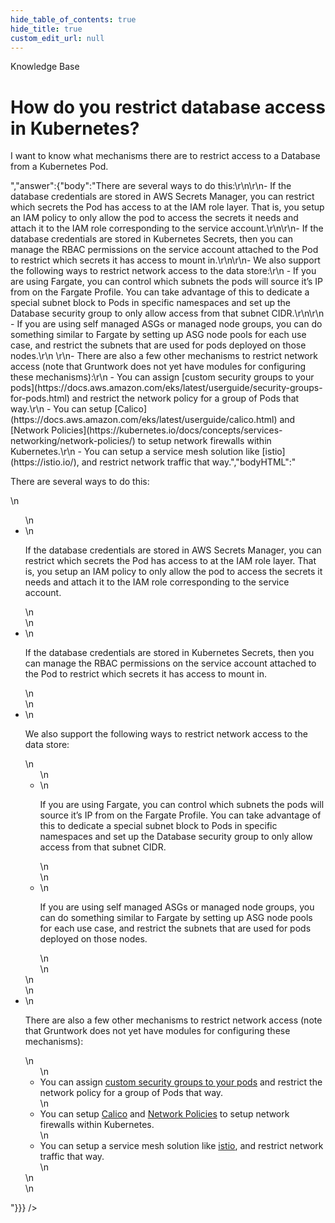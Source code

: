 ```yaml
---
hide_table_of_contents: true
hide_title: true
custom_edit_url: null
---
```



<CenterLayout>
<span className="searchCategory">Knowledge Base</span>
<h1>How do you restrict database access in Kubernetes?</h1>
<GitHub discussion={{"id":"D_kwDOF8slf84AOTOX","number":104,"author":{"login":"yorinasub17"},"title":"How do you restrict database access in Kubernetes?","body":"I want to know what mechanisms there are to restrict access to a Database from a Kubernetes Pod.","bodyHTML":"<p dir=\"auto\">I want to know what mechanisms there are to restrict access to a Database from a Kubernetes Pod.</p>","answer":{"body":"There are several ways to do this:\r\n\r\n- If the database credentials are stored in AWS Secrets Manager, you can restrict which secrets the Pod has access to at the IAM role layer. That is, you setup an IAM policy to only allow the pod to access the secrets it needs and attach it to the IAM role corresponding to the service account.\r\n\r\n- If the database credentials are stored in Kubernetes Secrets, then you can manage the RBAC permissions on the service account attached to the Pod to restrict which secrets it has access to mount in.\r\n\r\n- We also support the following ways to restrict network access to the data store:\r\n    - If you are using Fargate, you can control which subnets the pods will source it’s IP from on the Fargate Profile. You can take advantage of this to dedicate a special subnet block to Pods in specific namespaces and set up the Database security group to only allow access from that subnet CIDR.\r\n\r\n    - If you are using self managed ASGs or managed node groups, you can do something similar to Fargate by setting up ASG node pools for each use case, and restrict the subnets that are used for pods deployed on those nodes.\r\n    \r\n- There are also a few other mechanisms to restrict network access (note that Gruntwork does not yet have modules for configuring these mechanisms):\r\n    - You can assign [custom security groups to your pods](https://docs.aws.amazon.com/eks/latest/userguide/security-groups-for-pods.html) and restrict the network policy for a group of Pods that way.\r\n    - You can setup [Calico](https://docs.aws.amazon.com/eks/latest/userguide/calico.html) and [Network Policies](https://kubernetes.io/docs/concepts/services-networking/network-policies/) to setup network firewalls within Kubernetes.\r\n    - You can setup a service mesh solution like [istio](https://istio.io/), and restrict network traffic that way.","bodyHTML":"<p dir=\"auto\">There are several ways to do this:</p>\n<ul dir=\"auto\">\n<li>\n<p dir=\"auto\">If the database credentials are stored in AWS Secrets Manager, you can restrict which secrets the Pod has access to at the IAM role layer. That is, you setup an IAM policy to only allow the pod to access the secrets it needs and attach it to the IAM role corresponding to the service account.</p>\n</li>\n<li>\n<p dir=\"auto\">If the database credentials are stored in Kubernetes Secrets, then you can manage the RBAC permissions on the service account attached to the Pod to restrict which secrets it has access to mount in.</p>\n</li>\n<li>\n<p dir=\"auto\">We also support the following ways to restrict network access to the data store:</p>\n<ul dir=\"auto\">\n<li>\n<p dir=\"auto\">If you are using Fargate, you can control which subnets the pods will source it’s IP from on the Fargate Profile. You can take advantage of this to dedicate a special subnet block to Pods in specific namespaces and set up the Database security group to only allow access from that subnet CIDR.</p>\n</li>\n<li>\n<p dir=\"auto\">If you are using self managed ASGs or managed node groups, you can do something similar to Fargate by setting up ASG node pools for each use case, and restrict the subnets that are used for pods deployed on those nodes.</p>\n</li>\n</ul>\n</li>\n<li>\n<p dir=\"auto\">There are also a few other mechanisms to restrict network access (note that Gruntwork does not yet have modules for configuring these mechanisms):</p>\n<ul dir=\"auto\">\n<li>You can assign <a href=\"https://docs.aws.amazon.com/eks/latest/userguide/security-groups-for-pods.html\" rel=\"nofollow\">custom security groups to your pods</a> and restrict the network policy for a group of Pods that way.</li>\n<li>You can setup <a href=\"https://docs.aws.amazon.com/eks/latest/userguide/calico.html\" rel=\"nofollow\">Calico</a> and <a href=\"https://kubernetes.io/docs/concepts/services-networking/network-policies/\" rel=\"nofollow\">Network Policies</a> to setup network firewalls within Kubernetes.</li>\n<li>You can setup a service mesh solution like <a href=\"https://istio.io/\" rel=\"nofollow\">istio</a>, and restrict network traffic that way.</li>\n</ul>\n</li>\n</ul>"}}} />

</CenterLayout>
  

<!-- ##DOCS-SOURCER-START
{
  "sourcePlugin": "github-discussions",
  "hash": "778b1a0c0ec6f31675dc7ca45d0cded9"
}
##DOCS-SOURCER-END -->
